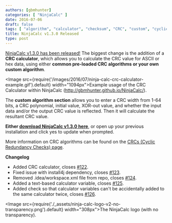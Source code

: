 ```yaml
---
authors: [gbmhunter]
categories: [ "NinjaCalc" ]
date: 2016-07-06
draft: false
tags: [ "algorithm", "calculator", "checksum", "CRC", "custom", "cyclic redundancy check", "NinjaCalc", "polynomial", "update" ]
title: NinjaCalc v1.3.0 Released
type: post
---
```


[NinjaCalc v1.3.0 has been released!](http://gbmhunter.github.io/NinjaCalc/) The biggest change is the addition of a **CRC calculator**, which allows you to calculate the CRC value for ASCII or hex data, using either **common pre-loaded CRC algorithms or your own custom algorithm**.

<Image src={require('/images/2016/07/ninja-calc-crc-calculator-example.gif').default} width="1094px">Example usage of the CRC Calculator within NinjaCalc (http://gbmhunter.github.io/NinjaCalc/).</Image>

The **custom algorithm section** allows you to enter a CRC width from 1-64 bits, a CRC polynomial, initial value, XOR-out value, and whether the input data and/or the output CRC value is reflected. Then it will calculate the resultant CRC value.

**Either [download NinjaCalc v1.3.0 here](http://gbmhunter.github.io/NinjaCalc/)**, or open up your previous installation and click yes to update when prompted.

More information on CRC algorithms can be found on the [CRCs (Cyclic Redundancy Checks) page](/programming/general/crcs-cyclic-redundancy-checks).

**Changelog**

* Added CRC calculator, closes [#122](https://github.com/gbmhunter/NinjaCalc/issues/122).
* Fixed issue with install4j dependency, closes [#123](https://github.com/gbmhunter/NinjaCalc/issues/123).
* Removed .idea/workspace.xml file from repo, closes [#124](https://github.com/gbmhunter/NinjaCalc/issues/124).
* Added a text-based calculator variable, closes [#125](https://github.com/gbmhunter/NinjaCalc/issues/125).
* Added check so that calculator variables can't be accidentally added to the same calculator twice, closes [#126](https://github.com/gbmhunter/NinjaCalc/issues/126).

<Image src={require('./_assets/ninja-calc-logo-v2-no-transparency.png').default} width="308px">The NinjaCalc logo (with no transparency).</Image>
